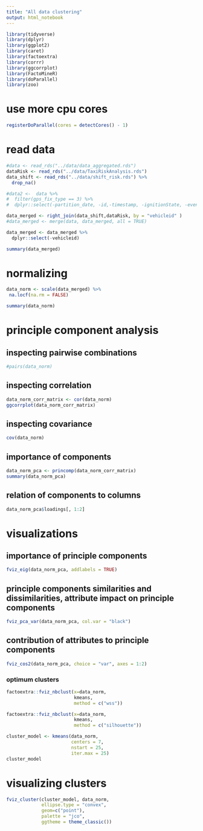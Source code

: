 ```yaml
---
title: "All data clustering"
output: html_notebook
---
```


```r
library(tidyverse)
library(dplyr)
library(ggplot2)
library(caret)
library(factoextra)
library(corrr)
library(ggcorrplot)
library(FactoMineR)
library(doParallel)
library(zoo)
```

# use more cpu cores
```r
registerDoParallel(cores = detectCores() - 1)
```

# read data
```r
#data <- read_rds("../data/data_aggregated.rds")
dataRisk <- read_rds("../data/TaxiRiskAnalysis.rds")
data_shift <- read_rds("../data/shift_risk.rds") %>% 
  drop_na()

#data2 <-  data %>%
#  filter(gps_fix_type == 3) %>% 
#  dplyr::select(-partition_date, -id,-timestamp, -ignitionState, -event_description, -terminal_id, -recieved_ts, -gps_fix_type,   -gps_accuracy, -SP_CODE,-SP_NAME, #-MP_NAME, -MN_NAME, -DC_NAME, -PR_NAME, -created_ts, -country_name)

data_merged <- right_join(data_shift,dataRisk, by = "vehicleid" )
#data_merged <- merge(data, data_merged, all = TRUE)

data_merged <- data_merged %>% 
  dplyr::select(-vehicleid) 

summary(data_merged)
```

# normalizing
```r
data_norm <- scale(data_merged) %>% 
 na.locf(na.rm = FALSE)

summary(data_norm)
```

# principle component analysis
## inspecting pairwise combinations
```r
#pairs(data_norm)
```

## inspecting correlation
```r
data_norm_corr_matrix <- cor(data_norm)
ggcorrplot(data_norm_corr_matrix)
```

## inspecting covariance
```r
cov(data_norm)
```

## importance of components
```r
data_norm_pca <- princomp(data_norm_corr_matrix)
summary(data_norm_pca)
```

## relation of components to columns
```r
data_norm_pca$loadings[, 1:2]
```

# visualizations
## importance of principle components
```r
fviz_eig(data_norm_pca, addlabels = TRUE)
```

## principle components similarities and dissimilarities, attribute impact on principle components
```r
fviz_pca_var(data_norm_pca, col.var = "black")
```

## contribution of attributes to principle components
```r
fviz_cos2(data_norm_pca, choice = "var", axes = 1:2)
```

### optimum clusters
```r
factoextra::fviz_nbclust(x=data_norm,
                         kmeans,
                         method = c("wss"))

factoextra::fviz_nbclust(x=data_norm,
                         kmeans,
                         method = c("silhouette"))
```


```r

cluster_model <- kmeans(data_norm,
                        centers = 7,
                        nstart = 25,
                        iter.max = 25)
cluster_model
```

# visualizing clusters
```r
fviz_cluster(cluster_model, data_norm, 
             ellipse.type = "convex",
             geom=c("point"), 
             palette = "jco", 
             ggtheme = theme_classic()) 

```
